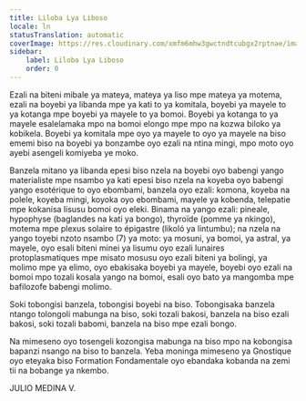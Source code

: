 ```yaml
---
title: Liloba Lya Liboso
locale: ln
statusTranslation: automatic
coverImage: https://res.cloudinary.com/xmfm6mhw3gwctndtcubgx2rptnae/image/upload/v1741354450/small_cover_introduccion_a_la_gnosis_57a3fc8d72.webp
sidebar:
    label: Liloba Lya Liboso
    order: 0
---
```

Ezali na biteni mibale ya mateya, mateya ya liso mpe mateya ya motema, ezali na boyebi ya libanda mpe ya kati to ya komitala, boyebi ya mayele to ya kotanga mpe boyebi ya mayele to ya bomoi. Boyebi ya kotanga to ya mayele esalelamaka mpo na bomoi elongo mpe mpo na kozwa biloko ya kobikela. Boyebi ya komitala mpe oyo ya mayele to oyo ya mayele na biso ememi biso na boyebi ya bonzambe oyo ezali na ntina mingi, mpo moto oyo ayebi asengeli komiyeba ye moko.

Banzela mitano ya libanda epesi biso nzela na boyebi oyo babengi yango materialiste mpe nsambo ya kati epesi biso nzela na koyeba oyo babengi yango esotérique to oyo ebombami, banzela oyo ezali: komona, koyeba na polele, koyeba mingi, koyoka oyo ebombami, mayele ya kobenda, telepatie mpe kokanisa lisusu bomoi oyo eleki. Binama na yango ezali: pineale, hypophyse (baglandes na kati ya bongo), thyroïde (pomme ya nkingo), motema mpe plexus solaire to épigastre (likoló ya lintumbu); na nzela na yango toyebi nzoto nsambo (7) ya moto: ya mosuni, ya bomoi, ya astral, ya mayele, oyo esali biteni minei ya lisumu oyo ezali lunaires protoplasmatiques mpe misato mosusu oyo ezali biteni ya bolingi, ya molimo mpe ya elimo, oyo ebakisaka boyebi ya mayele, boyebi oyo ezali na bomoi mpo tozali kosala yango na bomoi, esali oyo bato ya mangomba mpe bafilozofe babengi molimo.

Soki tobongisi banzela, tobongisi boyebi na biso. Tobongisaka banzela ntango tolongoli mabunga na biso, soki tozali bakosi, banzela na biso ezali bakosi, soki tozali babomi, banzela na biso mpe ezali bongo.

Na mimeseno oyo tosengeli kozongisa mabunga na biso mpo na kobongisa bapanzi nsango na biso to banzela. Yeba moninga mimeseno ya Gnostique oyo eteyaka biso Formation Fondamentale oyo ebandaka kobanda na zemi tii na bobange ya nkembo.

JULIO MEDINA V.

